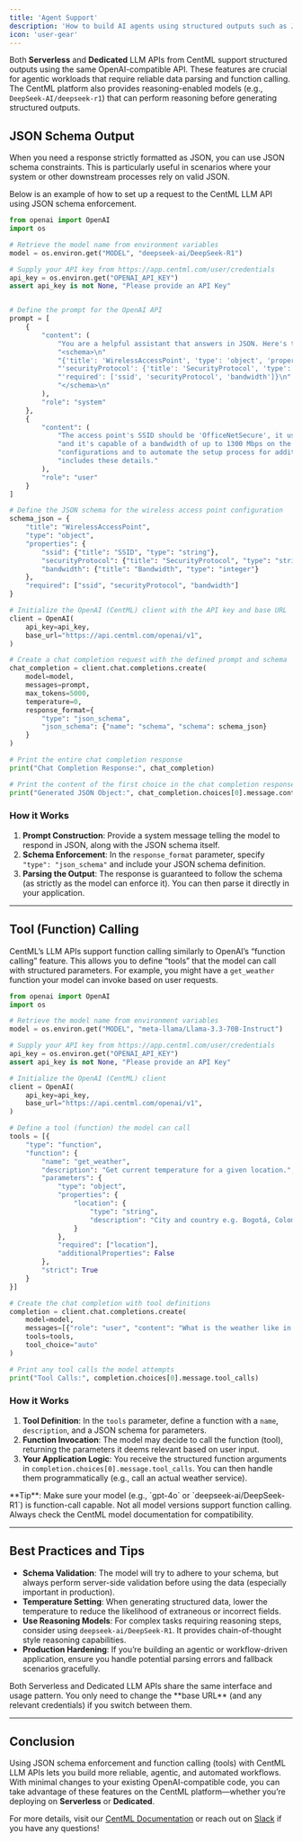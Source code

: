 ```yaml
---
title: 'Agent Support'
description: 'How to build AI agents using structured outputs such as JSON and function/tool calls with CentML'
icon: 'user-gear'
---
```


Both **Serverless** and **Dedicated** LLM APIs from CentML support structured outputs using the same OpenAI-compatible API. These features are crucial for agentic workloads that require reliable data parsing and function calling. The CentML platform also provides reasoning-enabled models (e.g., `DeepSeek-AI/deepseek-r1`) that can perform reasoning before generating structured outputs.

## JSON Schema Output

When you need a response strictly formatted as JSON, you can use JSON schema constraints. This is particularly useful in scenarios where your system or other downstream processes rely on valid JSON.

Below is an example of how to set up a request to the CentML LLM API using JSON schema enforcement. 

```python
from openai import OpenAI
import os

# Retrieve the model name from environment variables
model = os.environ.get("MODEL", "deepseek-ai/DeepSeek-R1")

# Supply your API key from https://app.centml.com/user/credentials
api_key = os.environ.get("OPENAI_API_KEY")
assert api_key is not None, "Please provide an API Key"


# Define the prompt for the OpenAI API
prompt = [
    {
        "content": (
            "You are a helpful assistant that answers in JSON. Here's the json schema you must adhere to:\n"
            "<schema>\n"
            "{'title': 'WirelessAccessPoint', 'type': 'object', 'properties': {'ssid': {'title': 'SSID', 'type': 'string'}, "
            "'securityProtocol': {'title': 'SecurityProtocol', 'type': 'string'}, 'bandwidth': {'title': 'Bandwidth', 'type': 'string'}}, "
            "'required': ['ssid', 'securityProtocol', 'bandwidth']}\n"
            "</schema>\n"
        ),
        "role": "system"
    },
    {
        "content": (
            "The access point's SSID should be 'OfficeNetSecure', it uses WPA2-Enterprise as its security protocol, "
            "and it's capable of a bandwidth of up to 1300 Mbps on the 5 GHz band. This JSON object will be used to document our network "
            "configurations and to automate the setup process for additional access points in the future. Please provide a JSON object that "
            "includes these details."
        ),
        "role": "user"
    }
]

# Define the JSON schema for the wireless access point configuration
schema_json = {
    "title": "WirelessAccessPoint",
    "type": "object",
    "properties": {
        "ssid": {"title": "SSID", "type": "string"},
        "securityProtocol": {"title": "SecurityProtocol", "type": "string"},
        "bandwidth": {"title": "Bandwidth", "type": "integer"}
    },
    "required": ["ssid", "securityProtocol", "bandwidth"]
}

# Initialize the OpenAI (CentML) client with the API key and base URL
client = OpenAI(
    api_key=api_key,
    base_url="https://api.centml.com/openai/v1",
)

# Create a chat completion request with the defined prompt and schema
chat_completion = client.chat.completions.create(
    model=model,
    messages=prompt,
    max_tokens=5000,
    temperature=0,
    response_format={
        "type": "json_schema",
        "json_schema": {"name": "schema", "schema": schema_json}
    }
)

# Print the entire chat completion response
print("Chat Completion Response:", chat_completion)

# Print the content of the first choice in the chat completion response
print("Generated JSON Object:", chat_completion.choices[0].message.content)
```

### How it Works

1. **Prompt Construction**: Provide a system message telling the model to respond in JSON, along with the JSON schema itself.
2. **Schema Enforcement**: In the `response_format` parameter, specify `"type": "json_schema"` and include your JSON schema definition.
3. **Parsing the Output**: The response is guaranteed to follow the schema (as strictly as the model can enforce it). You can then parse it directly in your application.

---

## Tool (Function) Calling

CentML’s LLM APIs support function calling similarly to OpenAI’s “function calling” feature. This allows you to define “tools” that the model can call with structured parameters. For example, you might have a `get_weather` function your model can invoke based on user requests.

```python
from openai import OpenAI
import os

# Retrieve the model name from environment variables
model = os.environ.get("MODEL", "meta-llama/Llama-3.3-70B-Instruct")

# Supply your API key from https://app.centml.com/user/credentials
api_key = os.environ.get("OPENAI_API_KEY")
assert api_key is not None, "Please provide an API Key"

# Initialize the OpenAI (CentML) client
client = OpenAI(
    api_key=api_key,
    base_url="https://api.centml.com/openai/v1",
)

# Define a tool (function) the model can call
tools = [{
    "type": "function",
    "function": {
        "name": "get_weather",
        "description": "Get current temperature for a given location.",
        "parameters": {
            "type": "object",
            "properties": {
                "location": {
                    "type": "string",
                    "description": "City and country e.g. Bogotá, Colombia"
                }
            },
            "required": ["location"],
            "additionalProperties": False
        },
        "strict": True
    }
}]

# Create the chat completion with tool definitions
completion = client.chat.completions.create(
    model=model,
    messages=[{"role": "user", "content": "What is the weather like in Paris today?"}],
    tools=tools,
    tool_choice="auto"
)

# Print any tool calls the model attempts
print("Tool Calls:", completion.choices[0].message.tool_calls)
```

### How it Works

1. **Tool Definition**: In the `tools` parameter, define a function with a `name`, `description`, and a JSON schema for parameters.
2. **Function Invocation**: The model may decide to call the function (tool), returning the parameters it deems relevant based on user input.
3. **Your Application Logic**: You receive the structured function arguments in `completion.choices[0].message.tool_calls`. You can then handle them programmatically (e.g., call an actual weather service).

<Note>
**Tip**: Make sure your model (e.g., `gpt-4o` or `deepseek-ai/DeepSeek-R1`) is function-call capable. Not all model versions support function calling. Always check the CentML model documentation for compatibility.
</Note>

---

## Best Practices and Tips

- **Schema Validation**: The model will try to adhere to your schema, but always perform server-side validation before using the data (especially important in production).
- **Temperature Setting**: When generating structured data, lower the temperature to reduce the likelihood of extraneous or incorrect fields.
- **Use Reasoning Models**: For complex tasks requiring reasoning steps, consider using `deepseek-ai/DeepSeek-R1`. It provides chain-of-thought style reasoning capabilities.
- **Production Hardening**: If you’re building an agentic or workflow-driven application, ensure you handle potential parsing errors and fallback scenarios gracefully.

<Note>
Both Serverless and Dedicated LLM APIs share the same interface and usage pattern. You only need to change the **base URL** (and any relevant credentials) if you switch between them.
</Note>

---

## Conclusion

Using JSON schema enforcement and function calling (tools) with CentML LLM APIs lets you build more reliable, agentic, and automated workflows. With minimal changes to your existing OpenAI-compatible code, you can take advantage of these features on the CentML platform—whether you’re deploying on **Serverless** or **Dedicated**.

For more details, visit our [CentML Documentation](https://docs.centml.ai) or reach out on [Slack](https://join.slack.com/t/centmlcommunity/shared_invite/zt-2vmo66c1i-G7YzIUwXUvLTUXLZ~wR4Ww) if you have any questions!
